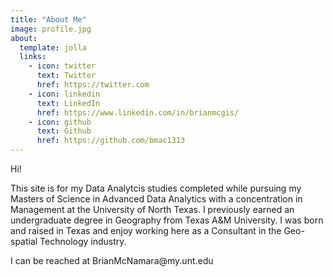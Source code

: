 ```yaml
---
title: "About Me"
image: profile.jpg
about:
  template: jolla
  links:
    - icon: twitter
      text: Twitter
      href: https://twitter.com
    - icon: linkedin
      text: LinkedIn
      href: https://www.linkedin.com/in/brianmcgis/
    - icon: github
      text: Github
      href: https://github.com/bmac1313
---
```


Hi!

This site is for my Data Analytcis studies completed while pursuing my Masters of Science in Advanced Data Analytics with a concentration in Management at the University of North Texas. I previously earned an undergraduate degree in Geography from Texas A&M University. I was born and raised in Texas and enjoy working here as a Consultant in the Geo-spatial Technology industry.

I can be reached at BrianMcNamara\@my.unt.edu
